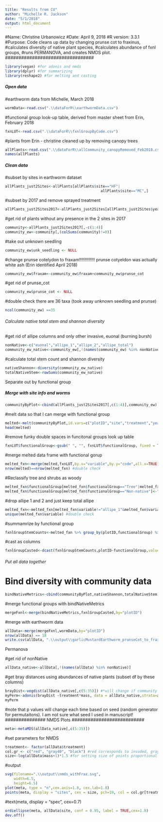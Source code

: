 ```yaml
---
title: "Results from CU"
author: "Michelle R. Jackson"
date: "5/1/2018"
output: html_document
---
```

#################################
#Name: Christine Urbanowicz
#Date: April 9, 2018
#R version: 3.3.1
#Purpose: Code cleans up data by changing prunse cot to fraxinus,
#calculates diversity of native plant species, 
#calculates abundance of fxnl groups, 
#runs PERMANOVA, and creates NMDS plot.
#################################
```r
library(vegan) #for adonis and nmds
library(dplyr) #for summarizing
library(reshape2) #for melting and casting
```
##### Open data#####
#earthworm data from Michelle, March 2018
```r
wormData<-read.csv(".\\dataForR\\earthwormData.csv")
```
#functional group look-up table, derived from master sheet from Erin, February 2018
```r
fxnLUT<-read.csv(".\\dataForR\\fxnlGroupByCode.csv")
```
#plants from Erin - christine cleaned up by removing canopy trees
```r
allPlants<-read.csv(".\\dataForR\\allCommunity_canopyRemoved_Feb2018.csv")
names(allPlants)
```
##### Clean data ######
#subset by sites in earthworm dataset
```r
allPlants_just2Sites<-allPlants[allPlants$site=="HF"|
                                            allPlants$site=="MC",]
```
#subset by 2017 and remove sprayed treatment
```r
allPlants_just2Sites2017<-allPlants_just2Sites[allPlants_just2Sites$year=="2017"&allPlants_just2Sites$treatment!="s",]
```
#get rid of plants without any presence in the 2 sites in 2017
```r
community<-allPlants_just2Sites2017[,-c(1:4)]
community_ew<-community[,(colSums(community)!=0)]
```
#take out unknown seedling
```r
community_ew$unk_seedling <- NULL
```
#change prunse cotelydon to fraxam!!!!!!!!!!!!! prunse cotyeldon was actually white ash (Erin identified April 2018)
```r
community_ew$fraxam<-community_ew$fraxam+community_ew$prunse_cot
```
#get rid of prunse_cot
```r
community_ew$prunse_cot <- NULL
```
#double check there are 36 taxa (took away unknown seedling and prunse)
```r
ncol(community_ew) ==35 
```
###### Calculate native total stem and shannon diversity #######
#get rid of allipe columns and only other invasive, euonal (burning bursh)
```r
nonNative<-c("euonal","allipe_1","allipe_2","allipe_total")
community_ew_native<-community_ew[,!(names(community_ew) %in% nonNative)] 
```
#calculate total stem count and shannon diversity
```r
nativeShannon<-diversity(community_ew_native)
totalNativeStem<-rowSums(community_ew_native)
```
######## Separate out by functional group ######

##### Merge with site info and worms ####
```r
communityByPlot<-cbind(allPlants_just2Sites2017[,c(1:4)],community_ew)
```
#melt data so that I can merge with functional group
```r
melted<-melt(communityByPlot,id.vars=c("plotID","site","treatment","year"))
head(melted)
```
#remove funky double spaces in funcitonal groups look up table
```r
fxnLUT$functionalGroup<-gsub(" ", "", fxnLUT$functionalGroup, fixed = TRUE)
```
#merge melted data frame with functional gorup
```r
melted_fxn<-merge(melted,fxnLUT,by.x="variable",by.y="code",all.x=TRUE)
nrow(melted)==nrow(melted_fxn) #double check
```
#Reclassify tree and shrubs as woody
```r
melted_fxn$functionalGroup[melted_fxn$functionalGroup=="Tree"|melted_fxn$functionalGroup=="Shrub"]<-"Woody"
melted_fxn$functionalGroup[melted_fxn$functionalGroup=="Non-native"]<-"NonNative"
```
#drop allipe 1 and 2 and just keep total allipe
```r
melted_fxn<-melted_fxn[melted_fxn$variable!="allipe_1"&melted_fxn$variable!="allipe_2",]
unique(melted_fxn$variable) #double check
```
#summamrize by functional group
```r
fxnlGroupStemCounts<-melted_fxn %>% group_by(plotID,functionalGroup) %>% summarize(stemCount=sum(value))
```
#cast as columns
```r
fxnlGroupCasted<-dcast(fxnlGroupStemCounts,plotID~functionalGroup,value.var="stemCount",fun.aggregate = sum)
```
###### Put all data together ######
# Bind diversity with community data 
```r
bindNativeMetrics<-cbind(communityByPlot,nativeShannon,totalNativeStem)
```
#merge functional groups with bindNativeMetrics
```r
mergeFxnl<-merge(bindNativeMetrics,fxnlGroupCasted,by="plotID")
```
#merge with earthworm data
```r
allData<-merge(mergeFxnl,wormData,by="plotID")
nrow(allData) == 18
write.csv(allData, ".\\output\\garlicMustardEarthworm_prunseCot_to_fraxam_9April2018.csv",row.names=F)
```
############### Permanova ################
#get rid of nonNative
```r
allData_native<-allData[,!(names(allData) %in% nonNative)] 
```
#get bray distances using abundances of native plants (subset df by these columns)
```r
brayDist<-vegdist(allData_native[,c(5:35)]) #*will change if community data changes
myPerm<-adonis(brayDist ~treatment*mass, data = allData_native,strata=allData_native$site)
myPerm
```
#note that p values will change each time based on seed (random generator for permutaitons). I am not sure what seed I used in manuscript!
############### NMDS Plots ###########################
```r
meta<-metaMDS(allData_native[,c(5:35)]) 
```
#set parameters for NMDS
```r
treatment<- factor(allData$treatment)
col.gr <- c("red", "gray40", "black") #red corresponds to invaded, gray to pulled, black to unvivdaded
size<-log(allData$mass+1)*1.5 #for setting size of points proportional to worm biomass
```
#output
```r
svg(filename=".\\output\\nmds_withFrax.svg", 
    width=6.5, 
    height=6.5)
plot(meta, type = "n",cex.axis=1.8, cex.lab=1.8)
points(meta, display = "sites", cex = size, pch=19, col = col.gr[treatment])
```
#text(meta, display = "spec", cex=0.7)
```r
ordiellipse(meta, allData$site, conf = 0.95, label = TRUE,cex=1.8)
dev.off()
```


